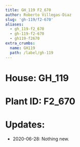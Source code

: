 ```yaml
---
title: GH_119 F2_670
author: Roberto Villegas-Diaz
slug: 'gh-119/f2-670'
aliases:
  - gh_119-f2_670
  - gh-119-f2-670
  - gh119-f2670
extra_crumbs:
  name: GH119
  path: /label/gh-119
---
```


# **House**: GH_119
# **Plant ID**: F2_670
# **Updates**: 
 - 2020-06-28: Nothing new.

